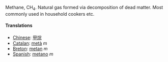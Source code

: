Methane, CH<sub>4</sub>.
Natural gas formed via decomposition of dead matter.
Most commonly used in household cookers etc.

====Translations====
* [[Chinese]]: [[甲烷]]
* [[Catalan]]: [[metà]] ''m''
* [[Breton]]: [[metan]] ''m''
* [[Spanish]]: [[metano]] ''m''